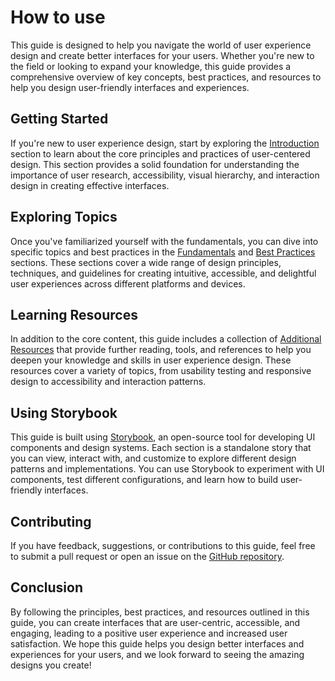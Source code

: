 
<Meta title="How to use this guide?" />

# How to use

This guide is designed to help you navigate the world of user experience design and create better interfaces for your users. Whether you're new to the field or looking to expand your knowledge, this guide provides a comprehensive overview of key concepts, best practices, and resources to help you design user-friendly interfaces and experiences.

## Getting Started

If you're new to user experience design, start by exploring the [Introduction](../Introduction) section to learn about the core principles and practices of user-centered design. This section provides a solid foundation for understanding the importance of user research, accessibility, visual hierarchy, and interaction design in creating effective interfaces.

## Exploring Topics

Once you've familiarized yourself with the fundamentals, you can dive into specific topics and best practices in the [Fundamentals](../Fundamentals) and [Best Practices](../Best%20Practices) sections. These sections cover a wide range of design principles, techniques, and guidelines for creating intuitive, accessible, and delightful user experiences across different platforms and devices.

## Learning Resources

In addition to the core content, this guide includes a collection of [Additional Resources](../Additional%20Resources) that provide further reading, tools, and references to help you deepen your knowledge and skills in user experience design. These resources cover a variety of topics, from usability testing and responsive design to accessibility and interaction patterns.

## Using Storybook

This guide is built using [Storybook](https://storybook.js.org/), an open-source tool for developing UI components and design systems. Each section is a standalone story that you can view, interact with, and customize to explore different design patterns and implementations. You can use Storybook to experiment with UI components, test different configurations, and learn how to build user-friendly interfaces.

## Contributing

If you have feedback, suggestions, or contributions to this guide, feel free to submit a pull request or open an issue on the [GitHub repository]().

## Conclusion

By following the principles, best practices, and resources outlined in this guide, you can create interfaces that are user-centric, accessible, and engaging, leading to a positive user experience and increased user satisfaction. We hope this guide helps you design better interfaces and experiences for your users, and we look forward to seeing the amazing designs you create!